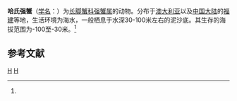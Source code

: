 {{Speciesbox 
| taxon = Eucrate haswelli
| authority = (Campbell, 1969)<ref name='id11877'>{{cite web| url =http://www.bioinfo.cn/db05/BjdwSpecies.php?action=view&id=11877| title =哈氏强蟹| work =《中国动物物种编目数据库》| publisher =中国科学院微生物研究所| author =中国科学院动物研究所| accessdate =2009-04-28| deadurl =yes| archiveurl =https://web.archive.org/web/20160305075547/http://www.bioinfo.cn/db05/BjdwSpecies.php?action=view&id=11877| archivedate =2016-03-05}}</ref>
}}

'''哈氏强蟹'''（[[学名|学名]]：{{lang|la|''Eucrate haswelli''}}）为[[长脚蟹科|长脚蟹科]][[强蟹属|强蟹属]]的动物。分布于[[澳大利亚|澳大利亚]]以及[[中国大陆|中国大陆]]的[[福建|福建]]等地，生活环境为海水，一般栖息于水深30-100米左右的泥沙底。其生存的海拔范围为-100至-30米。<ref name='id11877'/>

== 参考文献 ==
{{reflist}}

{{Taxonbar}}

[[Category:1969年描述的动物|H]]
[[Category:强蟹属|H]]
